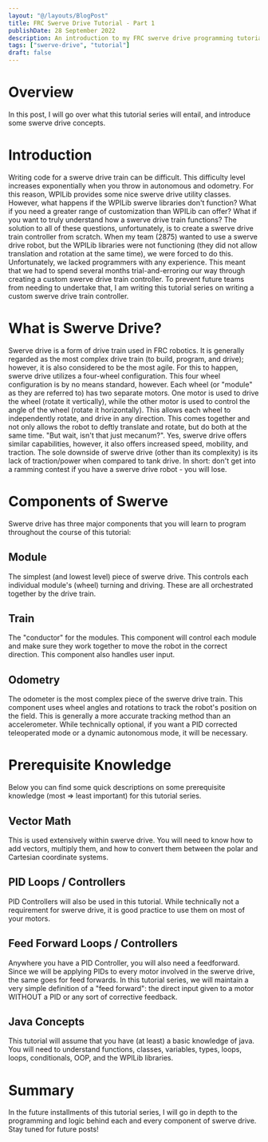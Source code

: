 ```yaml
---
layout: "@/layouts/BlogPost"
title: FRC Swerve Drive Tutorial - Part 1
publishDate: 28 September 2022
description: An introduction to my FRC swerve drive programming tutorial series
tags: ["swerve-drive", "tutorial"]
draft: false
---
```

# Overview
In this post, I will go over what this tutorial series will entail, and introduce some swerve drive concepts. 
# Introduction
Writing code for a swerve drive train can be difficult. This difficulty level increases exponentially when you throw in autonomous and odometry. For this reason, WPILib provides some nice swerve drive utility classes. However, what happens if the WPILib swerve libraries don't function? What if you need a greater range of customization than WPILib can offer? What if you want to truly understand how a swerve drive train functions? The solution to all of these questions, unfortunately, is to create a swerve drive train controller from scratch. When my team (2875) wanted to use a swerve drive robot, but the WPILib libraries were not functioning (they did not allow translation and rotation at the same time), we were forced to do this. Unfortunately, we lacked programmers with any experience. This meant that we had to spend several months trial-and-erroring our way through creating a custom swerve drive train controller. To prevent future teams from needing to undertake that, I am writing this tutorial series on writing a custom swerve drive train controller. 
# What is Swerve Drive?
Swerve drive is a form of drive train used in FRC robotics. It is generally regarded as the most complex drive train (to build, program, and drive); however, it is also considered to be the most agile. For this to happen, swerve drive utilizes a four-wheel configuration. This four wheel configuration is by no means standard, however. Each wheel (or "module" as they are referred to) has two separate motors. One motor is used to drive the wheel (rotate it vertically), while the other motor is used to control the angle of the wheel (rotate it horizontally). This allows each wheel to independently rotate, and drive in any direction. This comes together and not only allows the robot to deftly translate and rotate, but do both at the same time. "But wait, isn't that just mecanum?". Yes, swerve drive offers similar capabilities, however, it also offers increased speed, mobility, and traction. The sole downside of swerve drive (other than its complexity) is its lack of traction/power when compared to tank drive. In short: don't get into a ramming contest if you have a swerve drive robot - you will lose. 
# Components of Swerve
Swerve drive has three major components that you will learn to program throughout the course of this tutorial:
## Module
The simplest (and lowest level) piece of swerve drive. This controls each individual module's (wheel) turning and driving. These are all orchestrated together by the drive train. 
## Train
The "conductor" for the modules. This component will control each module and make sure they work together to move the robot in the correct direction. This component also handles user input. 
## Odometry
The odometer is the most complex piece of the swerve drive train. This component uses wheel angles and rotations to track the robot's position on the field. This is generally a more accurate tracking method than an accelerometer. While technically optional, if you want a PID corrected teleoperated mode or a dynamic autonomous mode, it will be necessary. 
# Prerequisite Knowledge
Below you can find some quick descriptions on some prerequisite knowledge (most ⇒ least important) for this tutorial series. 
## Vector Math
This is used extensively within swerve drive. You will need to know how to add vectors, multiply them, and how to convert them between the polar and Cartesian coordinate systems. 
## PID Loops / Controllers
PID Controllers will also be used in this tutorial. While technically not a requirement for swerve drive, it is good practice to use them on most of your motors. 
## Feed Forward Loops / Controllers
Anywhere you have a PID Controller, you will also need a feedforward. Since we will be applying PIDs to every motor involved in the swerve drive, the same goes for feed forwards. In this tutorial series, we will maintain a very simple definition of a "feed forward": the direct input given to a motor WITHOUT a PID or any sort of corrective feedback.
## Java Concepts
This tutorial will assume that you have (at least) a basic knowledge of java. You will need to understand functions, classes, variables, types, loops, loops, conditionals, OOP, and the WPILib libraries. 
# Summary
In the future installments of this tutorial series, I will go in depth to the programming and logic behind each and every component of swerve drive. Stay tuned for future posts!
